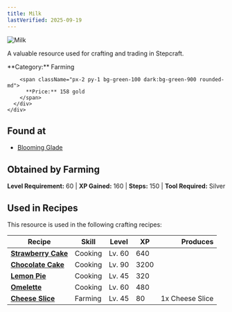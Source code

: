 ```yaml
---
title: Milk
lastVerified: 2025-09-19
---
```


<div className="flex items-start gap-6 mb-8">
  <div className="flex-shrink-0">
    <img src="/assets/resources/farming/milk.png" alt="Milk" className="w-24 h-24 border rounded-lg" />
  </div>
  <div className="flex-1">
    <div className="space-y-2">
      <p className="text-lg text-muted-foreground">A valuable resource used for crafting and trading in Stepcraft.</p>
      <div className="flex flex-wrap gap-4 text-sm">
        <span className="px-2 py-1 bg-blue-100 dark:bg-blue-900 rounded-md">
          **Category:** Farming
        </span>
        
        <span className="px-2 py-1 bg-green-100 dark:bg-green-900 rounded-md">
          **Price:** 158 gold
        </span>
      </div>
    </div>
  </div>
</div>

## Found at

- [Blooming Glade](/docs/map/individual/blooming_glade)

## Obtained by Farming

**Level Requirement:** 60 | **XP Gained:** 160 | **Steps:** 150 | **Tool Required:** Silver

## Used in Recipes

This resource is used in the following crafting recipes:

| Recipe                                                        | Skill   | Level  | XP   |        Produces |
| ------------------------------------------------------------- | ------- | ------ | ---- | --------------: |
| **[Strawberry Cake](/docs/items/individual/strawberry_cake)** | Cooking | Lv. 60 | 640  |                 |
| **[Chocolate Cake](/docs/items/individual/chocolate_cake)**   | Cooking | Lv. 90 | 3200 |                 |
| **[Lemon Pie](/docs/items/individual/lemon_pie)**             | Cooking | Lv. 45 | 320  |                 |
| **[Omelette](/docs/items/individual/omelette)**               | Cooking | Lv. 60 | 480  |                 |
| **[Cheese Slice](/docs/resources/individual/cheese_slice)**   | Farming | Lv. 45 | 80   | 1x Cheese Slice |
